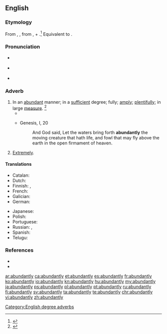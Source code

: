==English==

===Etymology===
From {{etyl|enm|en}} {{m|enm|abundauntly}}, {{m|enm|habundauntly}}, from {{etyl|enm|en}} {{m|enm|abundaunt}}, {{m|enm|habundaunt}} + {{m|enm|-ly||in a specified manner}}.<ref name=WI3>{{R:MW3 1976|page=8}}</ref> Equivalent to {{suffix|abundant|ly|lang=en}}.

===Pronunciation===
* {{a|RP}} {{IPA|/əˈbʌn.dn̩t.li/|lang=en}}
* {{a|US}} {{IPA|/əˈbʌn.dn̩t.li/|/əˈbn̩.dn̩t.li/|lang=en}}
* {{audio|en-us-abundantly.ogg|Audio (US)|lang=en}}

===Adverb===
{{en-adv}}

# In an [[abundant]] manner; in a [[sufficient]] degree; fully; [[amply]]; [[plentifully]]; in large [[measure]]. {{defdate|First attested around 1350 to 1470.}}<ref name=SOED>{{R:SOED5|page=10}}</ref>
#* {{quote-journal|date=May 26, 2012|author=Phil McNulty|title=Norway 0-1 England|work=BBC Sport|url=http://www.bbc.co.uk/sport/0/football/18184726|page=|passage=Hodgson also has Wayne Rooney to call on once he has served a two-match suspension at the start of the tournament - and it is '''abundantly''' clear England will rely as heavily as ever on his ability to shape the outcome of important games.}}
#* {{RQ:AV}} Genesis, I, 20
#*: And God said, Let the waters bring forth '''abundantly''' the moving creature that hath life, and fowl that may fly above the earth in the open firmament of heaven.
# [[extremely|Extremely]].

====Translations====
{{trans-top|in an abundant manner}}
* Catalan: {{t+|ca|abundantment}}
* Dutch: {{t+|nl|overvloedig}}
* Finnish: {{t+|fi|runsaasti}}, {{t+|fi|yllin kyllin}}
* French: {{t+|fr|abondamment}}
* Galician: {{t|gl|abundantemente}}
* German: {{t+|de|reichlich}}
{{trans-mid}}
* Japanese: {{t+|ja|多量|alt=多量に|tr=taryō ni}}
* Polish: {{t+|pl|obficie}}
* Portuguese: {{t+|pt|abundantemente}}
* Russian: {{t+|ru|оби́льно}}, {{t+|ru|изоби́льно}}
* Spanish: {{t+|es|abundantemente}}
* Telugu: {{t+|te|విరివిగా}}
{{trans-bottom}}

===References===
<references/>
* {{R:Century 1911}}
* {{R:Webster 1913}}

[[Category:English degree adverbs]]

[[ar:abundantly]]
[[ca:abundantly]]
[[et:abundantly]]
[[es:abundantly]]
[[fr:abundantly]]
[[ko:abundantly]]
[[io:abundantly]]
[[kn:abundantly]]
[[hu:abundantly]]
[[my:abundantly]]
[[ja:abundantly]]
[[ps:abundantly]]
[[pl:abundantly]]
[[pt:abundantly]]
[[ru:abundantly]]
[[fi:abundantly]]
[[sv:abundantly]]
[[ta:abundantly]]
[[te:abundantly]]
[[chr:abundantly]]
[[vi:abundantly]]
[[zh:abundantly]]